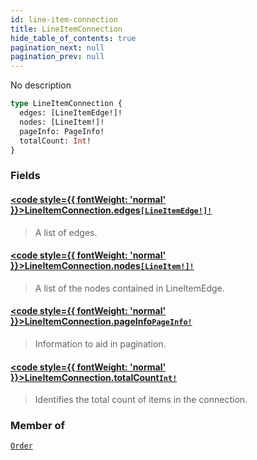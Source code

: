 ```yaml
---
id: line-item-connection
title: LineItemConnection
hide_table_of_contents: true
pagination_next: null
pagination_prev: null
---
```








No description

```graphql
type LineItemConnection {
  edges: [LineItemEdge!]!
  nodes: [LineItem!]!
  pageInfo: PageInfo!
  totalCount: Int!
}
```


### Fields

#### [<code style={{ fontWeight: 'normal' }}>LineItemConnection.<b>edges</b></code>](#)<Bullet />[`[LineItemEdge!]!`](/objects/line-item-edge) <Badge class="secondary" text="non-null"/> <Badge class="secondary" text="object"/>
> A list of edges.
> 

#### [<code style={{ fontWeight: 'normal' }}>LineItemConnection.<b>nodes</b></code>](#)<Bullet />[`[LineItem!]!`](/objects/line-item) <Badge class="secondary" text="non-null"/> <Badge class="secondary" text="object"/>
> A list of the nodes contained in LineItemEdge.
> 

#### [<code style={{ fontWeight: 'normal' }}>LineItemConnection.<b>pageInfo</b></code>](#)<Bullet />[`PageInfo!`](/objects/page-info) <Badge class="secondary" text="non-null"/> <Badge class="secondary" text="object"/>
> Information to aid in pagination.
> 

#### [<code style={{ fontWeight: 'normal' }}>LineItemConnection.<b>totalCount</b></code>](#)<Bullet />[`Int!`](/scalars/int) <Badge class="secondary" text="non-null"/> <Badge class="secondary" text="scalar"/>
> Identifies the total count of items in the connection.
> 



### Member of

[`Order`](/objects/order)  <Badge class="secondary" text="object"/>



